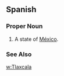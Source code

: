 ==Spanish==
===Proper Noun===
{{es-proper noun}}
#A state of [[México]].
===See Also===
[[w:Tlaxcala]]